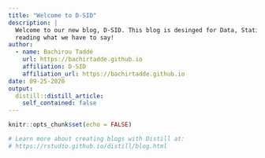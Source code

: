 ```yaml
---
title: "Welcome to D-SID"
description: |
  Welcome to our new blog, D-SID. This blog is desinged for Data, Statistics, Information and Decision issues. We hope you enjoy 
  reading what we have to say!
author:
  - name: Bachirou Taddé 
    url: https://bachirtadde.github.io
    affiliation: D-SID
    affiliation_url: https://bachirtadde.github.io
date: 09-25-2020
output:
  distill::distill_article:
    self_contained: false
---
```


```r
knitr::opts_chunk$set(echo = FALSE)

# Learn more about creating blogs with Distill at:
# https://rstudio.github.io/distill/blog.html

```



